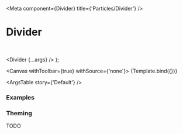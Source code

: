

<Meta
  component={Divider}
  title={'Particles/Divider'}
/>

# Divider

<br/>

  <Divider {...args} />
);

<Canvas withToolbar={true} withSource={'none'}>
  <Story name='Default' args={{}}>
    {Template.bind({})}
  </Story>
</Canvas>

<ArgsTable story={'Default'} />

### Examples

<Canvas>
  <Story name='Simple'>
    <Divider />
  </Story>
</Canvas>


### Theming

TODO
